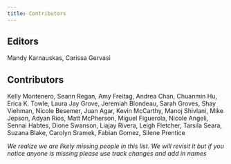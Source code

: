 ```yaml
---
title: Contributors
---
```


## **Editors** 
Mandy Karnauskas, Carissa Gervasi

## **Contributors** 
Kelly Montenero, Seann Regan, Amy Freitag, Andrea Chan, Chuanmin Hu, Erica K. Towle, Laura Jay Grove, Jeremiah Blondeau, Sarah Groves, Shay Viehman, Nicole Besemer, Juan Agar, Kevin McCarthy, Manoj Shivlani, Mike Jepson, Adyan Rios, Matt McPherson, Miguel Figuerola, Nicole Angeli, Sennai Habtes, Dione Swanson, Liajay Rivera, Leigh Fletcher, Tarsila Seara, Suzana Blake, Carolyn Sramek, Fabian Gomez, Silene Prentice

*We realize we are likely missing people in this list. We will revisit it but if you notice anyone is missing please use track changes and add in names*
